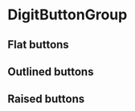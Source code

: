 
<Meta
    title="Buttons/DigitButtonGroup"
    component={DigitButtonGroup}
/>

# DigitButtonGroup

## Flat buttons

<Preview>
    <Story name="Primary flat button">
        <DigitButtonGroup large buttons={[{text: "Hej"}, {text: "Hej"}, {text: "Hej"}]}/>
    </Story>
</Preview>

## Outlined buttons

## Raised buttons

<Props of={DigitButtonGroup} />
